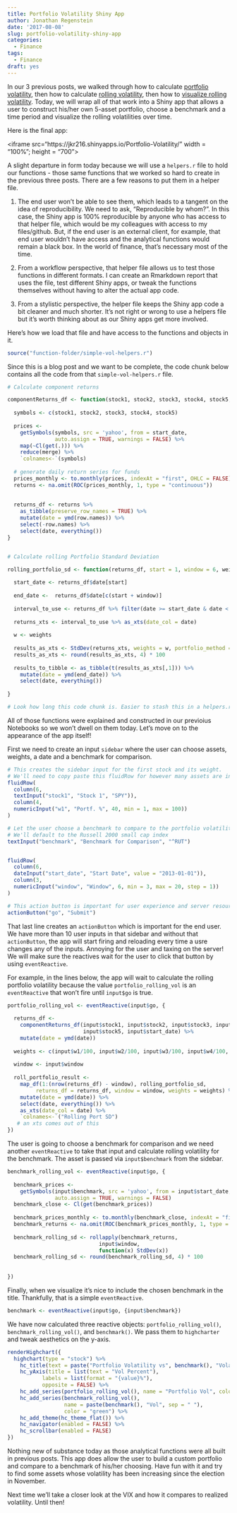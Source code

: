 ```yaml
---
title: Portfolio Volatility Shiny App
author: Jonathan Regenstein
date: '2017-08-08'
slug: portfolio-volatility-shiny-app
categories:
  - Finance
tags:
  - Finance
draft: yes
---
```


In our 3 previous posts, we walked through how to calculate [portfolio volatility](https://rviews.rstudio.com/2017/07/12/introduction-to-volatility/), then how to calculate [rolling volatility](https://rviews.rstudio.com/2017/07/18/introduction-to-rolling-volatility/), then how to [visualize rolling volatility](https://rviews.rstudio.com/2017/07/21/visualizing-portfolio-volatility/). Today, we will wrap all of that work into a Shiny app that allows a user to construct his/her own 5-asset portfolio, choose a benchmark and a time period and visualize the rolling volatilities over time. 

Here is the final app:

<iframe src="https://jkr216.shinyapps.io/Portfolio-Volatility/" width = "100%"; height =  "700"></iframe>

A slight departure in form today because we will use a `helpers.r` file to hold our functions - those same functions that we worked so hard to create in the previous three posts. There are a few reasons to put them in a helper file. 

1. The end user won't be able to see them, which leads to a tangent on the idea of reproducibility. We need to ask, "Reproducible by whom?". In this case, the Shiny app is 100% reproducible by anyone who has access to that helper file, which would be my colleagues with access to my files/github. But, if the end user is an external client, for example, that end user wouldn't have access and the analytical functions would remain a black box. In the world of finance, that's necessary most of the time.

2. From a workflow perspective, that helper file allows us to test those functions in different formats. I can create an Rmarkdown report that uses the file, test different Shiny apps, or tweak the functions themselves without having to alter the actual app code.

3. From a stylistic perspective, the helper file keeps the Shiny app code a bit cleaner and much shorter. It's not right or wrong to use a helpers file but it's worth thinking about as our Shiny apps get more involved.

Here's how we load that file and have access to the functions and objects in it.

```r

source("function-folder/simple-vol-helpers.r")
```

Since this is a blog post and we want to be complete, the code chunk below contains all the code from that `simple-vol-helpers.r` file.

```r

# Calculate component returns

componentReturns_df <- function(stock1, stock2, stock3, stock4, stock5, start_date){
  
  symbols <- c(stock1, stock2, stock3, stock4, stock5)
  
  prices <- 
    getSymbols(symbols, src = 'yahoo', from = start_date, 
               auto.assign = TRUE, warnings = FALSE) %>% 
    map(~Cl(get(.))) %>% 
    reduce(merge) %>%
    `colnames<-`(symbols)
  
  # generate daily return series for funds
  prices_monthly <- to.monthly(prices, indexAt = "first", OHLC = FALSE)
  returns <- na.omit(ROC(prices_monthly, 1, type = "continuous"))
  
  
  returns_df <- returns %>% 
    as_tibble(preserve_row_names = TRUE) %>% 
    mutate(date = ymd(row.names)) %>% 
    select(-row.names) %>% 
    select(date, everything())
}


# Calculate rolling Portfolio Standard Deviation

rolling_portfolio_sd <- function(returns_df, start = 1, window = 6, weights){
  
  start_date <- returns_df$date[start]
  
  end_date <-  returns_df$date[c(start + window)]
  
  interval_to_use <- returns_df %>% filter(date >= start_date & date < end_date)
  
  returns_xts <- interval_to_use %>% as_xts(date_col = date) 
  
  w <- weights
  
  results_as_xts <- StdDev(returns_xts, weights = w, portfolio_method = "single")
  results_as_xts <- round(results_as_xts, 4) * 100
  
  results_to_tibble <- as_tibble(t(results_as_xts[,1])) %>% 
    mutate(date = ymd(end_date)) %>% 
    select(date, everything()) 
  
}

# Look how long this code chunk is. Easier to stash this in a helpers.r file!

```

All of those functions were explained and constructed in our previoius Notebooks so we won't dwell on them today. Let's move on to the appearance of the app itself! 

First we need to create an input `sidebar` where the user can choose assets, weights, a date and a benchmark for comparison.


```r
# This creates the sidebar input for the first stock and its weight.
# We'll need to copy paste this fluidRow for however many assets are in our portfolio. 
fluidRow(
  column(6,
  textInput("stock1", "Stock 1", "SPY")),
  column(4,
  numericInput("w1", "Portf. %", 40, min = 1, max = 100))
)  

# Let the user choose a benchmark to compare to the portfolio volatility.
# We'll default to the Russell 2000 small cap index
textInput("benchmark", "Benchmark for Comparison", "^RUT")


fluidRow(
  column(6,
  dateInput("start_date", "Start Date", value = "2013-01-01")),
  column(3,
  numericInput("window", "Window", 6, min = 3, max = 20, step = 1))
)

# This action button is important for user experience and server resources.
actionButton("go", "Submit")
```

That last line creates an `actionButton` which is important for the end user. We have more than 10 user inputs in that sidebar and without that `actionButton`, the app will start firing and reloading every time a usre changes any of the inputs. Annoying for the user and taxing on the server! We will make sure the reactives wait for the user to click that button by using `eventReactive`. 

For example, in the lines below, the app will wait to calculate the rolling portfolio volatility because the  value `portfolio_rolling_vol` is an `eventReactive` that won't fire until `input$go` is true. 


```r
portfolio_rolling_vol <- eventReactive(input$go, {
  
  returns_df <- 
    componentReturns_df(input$stock1, input$stock2, input$stock3, input$stock4, 
                        input$stock5, input$start_date) %>% 
    mutate(date = ymd(date))
  
  weights <- c(input$w1/100, input$w2/100, input$w3/100, input$w4/100, input$w5/100)
  
  window <- input$window
  
  roll_portfolio_result <-
    map_df(1:(nrow(returns_df) - window), rolling_portfolio_sd, 
         returns_df = returns_df, window = window, weights = weights) %>%
    mutate(date = ymd(date)) %>% 
    select(date, everything()) %>%
    as_xts(date_col = date) %>% 
    `colnames<-`("Rolling Port SD")
   # an xts comes out of this
})
```

The user is going to choose a benchmark for comparison and we need another `eventReactive` to take that input and calculate rolling volatility for the benchmark.  The asset is passed via `input$benchmark` from the sidebar.

```r
benchmark_rolling_vol <- eventReactive(input$go, {
  
  benchmark_prices <- 
    getSymbols(input$benchmark, src = 'yahoo', from = input$start_date, 
               auto.assign = TRUE, warnings = FALSE) 
  benchmark_close <- Cl(get(benchmark_prices))
    
  benchmark_prices_monthly <- to.monthly(benchmark_close, indexAt = "first", OHLC = FALSE)
  benchmark_returns <- na.omit(ROC(benchmark_prices_monthly, 1, type = "continuous"))
  
  benchmark_rolling_sd <- rollapply(benchmark_returns,
                             input$window,
                             function(x) StdDev(x))
  benchmark_rolling_sd <- round(benchmark_rolling_sd, 4) * 100
  
  
})
```

Finally, when we visualize it's nice to include the chosen benchmark in the title. Thankfully, that is a simple `eventReactive`.

```r

benchmark <- eventReactive(input$go, {input$benchmark})
```

We have now calculated three reactive objects: `portfolio_rolling_vol()`, `benchmark_rolling_vol()`, and `benchmark()`.  We pass them to `highcharter` and tweak aesthetics on the y-axis. 

```r

renderHighchart({
  highchart(type = "stock") %>% 
    hc_title(text = paste("Portfolio Volatility vs", benchmark(), "Volatility", sep = " ")) %>%
    hc_yAxis(title = list(text = "Vol Percent"),
           labels = list(format = "{value}%"),
           opposite = FALSE) %>% 
    hc_add_series(portfolio_rolling_vol(), name = "Portfolio Vol", color = "blue") %>%
    hc_add_series(benchmark_rolling_vol(), 
                  name = paste(benchmark(), "Vol", sep = " "),
                  color = "green") %>%
    hc_add_theme(hc_theme_flat()) %>%
    hc_navigator(enabled = FALSE) %>% 
    hc_scrollbar(enabled = FALSE)
})
```

Nothing new of substance today as those analytical functions were all built in previous posts. This app does allow the user to build a custom portfolio and compare to a benchmark of his/her choosing. Have fun with it and try to find some assets whose volatility has been increasing since the election in November. 

Next time we'll take a closer look at the VIX and how it compares to realized volatility. Until then!
